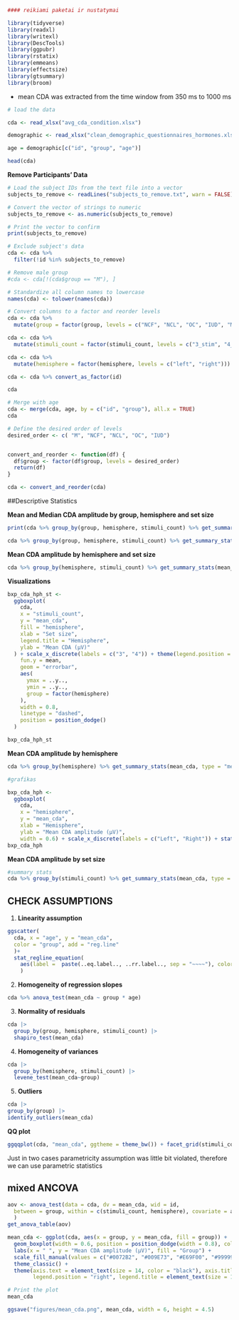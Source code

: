 ```{r message=FALSE, warning=FALSE, include=FALSE, paged.print=FALSE}
#### reikiami paketai ir nustatymai

library(tidyverse)
library(readxl)
library(writexl)
library(DescTools)
library(ggpubr)
library(rstatix)
library(emmeans)
library(effectsize)
library(gtsummary)
library(broom)

```

-   mean CDA was extracted from the time window from 350 ms to 1000 ms

```{r}
# load the data

cda <- read_xlsx("avg_cda_condition.xlsx")

demographic <- read_xlsx("clean_demographic_questionnaires_hormones.xlsx")

age = demographic[c("id", "group", "age")]

head(cda)

```

**Remove Participants' Data**

```{r}
# Load the subject IDs from the text file into a vector
subjects_to_remove <- readLines("subjects_to_remove.txt", warn = FALSE)

# Convert the vector of strings to numeric
subjects_to_remove <- as.numeric(subjects_to_remove)

# Print the vector to confirm
print(subjects_to_remove)

```

```{r}


# Exclude subject's data
cda <- cda %>%
  filter(!id %in% subjects_to_remove)

# Remove male group
#cda <- cda[!(cda$group == "M"), ]

# Standardize all column names to lowercase
names(cda) <- tolower(names(cda))

# Convert columns to a factor and reorder levels
cda <- cda %>%
  mutate(group = factor(group, levels = c("NCF", "NCL", "OC", "IUD", "M")))

cda <- cda %>%
  mutate(stimuli_count = factor(stimuli_count, levels = c("3_stim", "4_stim")))

cda <- cda %>%
  mutate(hemisphere = factor(hemisphere, levels = c("left", "right")))

cda <- cda %>% convert_as_factor(id)

cda
```

```{r}
# Merge with age
cda <- merge(cda, age, by = c("id", "group"), all.x = TRUE)
cda
```

```{r}
# Define the desired order of levels
desired_order <- c( "M", "NCF", "NCL", "OC", "IUD")


convert_and_reorder <- function(df) {
  df$group <- factor(df$group, levels = desired_order)
  return(df)
}

cda <- convert_and_reorder(cda)

```

##Descriptive Statistics

**Mean and Median CDA amplitude by group, hemisphere and set size**

```{r}
print(cda %>% group_by(group, hemisphere, stimuli_count) %>% get_summary_stats(mean_cda, type = "median_iqr"))
```

```{r}
cda %>% group_by(group, hemisphere, stimuli_count) %>% get_summary_stats(mean_cda, type = "mean_sd")

```

**Mean CDA amplitude by hemisphere and set size**

```{r}
cda %>% group_by(hemisphere, stimuli_count) %>% get_summary_stats(mean_cda, type = "mean_sd")
```

**Visualizations**

```{r}

bxp_cda_hph_st <-
  ggboxplot(
    cda,
    x = "stimuli_count",
    y = "mean_cda",
    fill = "hemisphere",
    xlab = "Set size",
    legend.title = "Hemisphere",
    ylab = "Mean CDA (µV)"
  ) + scale_x_discrete(labels = c("3", "4")) + theme(legend.position = "top") + font("axis.title", size = 15) + font("legend.title", size = 14) + font("legend.text", size = 15) + font("xy.text", size = 15) + stat_summary(
    fun.y = mean,
    geom = "errorbar",
    aes(
      ymax = ..y..,
      ymin = ..y..,
      group = factor(hemisphere)
    ),
    width = 0.8,
    linetype = "dashed",
    position = position_dodge()
  )

bxp_cda_hph_st
```

**Mean CDA amplitude by hemisphere**

```{r}
cda %>% group_by(hemisphere) %>% get_summary_stats(mean_cda, type = "mean_sd")
```

```{r}
#grafikas

bxp_cda_hph <-
  ggboxplot(
    cda,
    x = "hemisphere",
    y = "mean_cda",
    xlab = "Hemisphere",
    ylab = "Mean CDA amplitude (µV)",
    width = 0.6) + scale_x_discrete(labels = c("Left", "Right")) + stat_summary(fun.y = mean, geom = "errorbar", aes(ymax = ..y.., ymin = ..y.., group = factor(hemisphere)), width = 0.8, linetype = "dashed", position = position_dodge())
bxp_cda_hph
```

**Mean CDA amplitude by set size**

```{r}
#summary stats
cda %>% group_by(stimuli_count) %>% get_summary_stats(mean_cda, type = "mean_sd")
```

## **CHECK ASSUMPTIONS**

1.  **Linearity assumption**

```{r}
ggscatter(
  cda, x = "age", y = "mean_cda",
  color = "group", add = "reg.line"
  )+
  stat_regline_equation(
    aes(label =  paste(..eq.label.., ..rr.label.., sep = "~~~~"), color = group)
    )
```

2.  **Homogeneity of regression slopes**

```{r}

cda %>% anova_test(mean_cda ~ group * age)
```

3.  **Normality of residuals**

```{r}
cda |> 
  group_by(group, hemisphere, stimuli_count) |> 
  shapiro_test(mean_cda)
```

4.  **Homogeneity of variances**

```{r}
cda |>
  group_by(hemisphere, stimuli_count) |> 
  levene_test(mean_cda~group)
```

5.  **Outliers**

```{r}
cda |> 
group_by(group) |> 
identify_outliers(mean_cda)
```

**QQ plot**

```{r}
ggqqplot(cda, "mean_cda", ggtheme = theme_bw()) + facet_grid(stimuli_count ~ group*hemisphere)
```

Just in two cases parametricity assumption was little bit violated, therefore we can use parametric statistics


## mixed ANCOVA


```{r}
aov <- anova_test(data = cda, dv = mean_cda, wid = id,
  between = group, within = c(stimuli_count, hemisphere), covariate = age
  )
get_anova_table(aov)
```

```{r}

mean_cda <- ggplot(cda, aes(x = group, y = mean_cda, fill = group)) +
  geom_boxplot(width = 0.6, position = position_dodge(width = 0.8), color = "black", alpha = 0.7, outlier.shape = TRUE) + 
  labs(x = " ", y = "Mean CDA amplitude (µV)", fill = "Group") +
  scale_fill_manual(values = c("#0072B2", "#009E73", "#E69F00", "#999999", "#CC79A7")) +
  theme_classic() +
  theme(axis.text = element_text(size = 14, color = "black"), axis.title = element_text(size = 18, color = "black"),
        legend.position = "right", legend.title = element_text(size = 16), legend.text = element_text(size = 14)) 

# Print the plot
mean_cda
```

```{r}
ggsave("figures/mean_cda.png", mean_cda, width = 6, height = 4.5)
```
